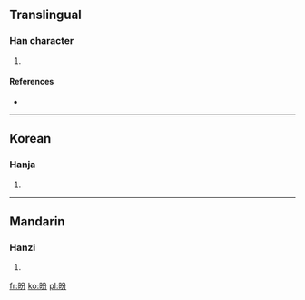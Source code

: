 ==Translingual==

===Han character===
{{Han char|rn=72|rad=日|as=04|sn=8|four=6802<sub>7</sub>|canj=日金尸竹 (ACSH)}}

# {{defn|Han|sort=日04}}

====References====
* {{Han ref|kx=0491.180|dkj=13808|dj=0854.030|hdz=21491.050|uh=6610|ud=26128|bh=CCD0|bd=52432}}

----

==Korean==

===Hanja===
{{ko-hanja|hangeul=분|eumhun=|rv=bun|mr=pun|y=pun}}

# {{defn|Korean|sort=日04}}

----

==Mandarin==

===Hanzi===
{{cmn-hanzi|pin=[[cuò]] ([[cuo4]]), [[fēn]] ([[fen1]]), [[xī]] ([[xi1]])|wg=ts'o<sup>4</sup>, fen<sup>1</sup>, hsi<sup>1</sup>}}

# {{defn|Mandarin|sort=日04}}

[[fr:昐]]
[[ko:昐]]
[[pl:昐]]